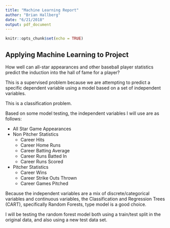 ```yaml
---
title: "Machine Learning Report"
author: "Brian Hallberg"
date: "6/21/2018"
output: pdf_document
---
```


```r
knitr::opts_chunk$set(echo = TRUE)
```

## Applying Machine Learning to Project
How well can all-star appearances and other baseball player statistics predict the induction into the hall of fame for a player?

This is a supervised problem because we are attempting to predict a specific dependent variable using a model based on a set of independent variables.

This is a classification problem.

Based on some model testing, the independent variables I will use are as follows:

* All Star Game Appearances
* Non Pitcher Statistics
    + Career Hits
    + Career Home Runs
    + Career Batting Average
    + Career Runs Batted In
    + Career Runs Scored
* Pitcher Statistics
    + Career Wins
    + Career Strike Outs Thrown
    + Career Games Pitched

Because the independent variables are a mix of discrete/categorical variables and continuous variables, the Classification and Regression Trees (CART), specifically Random Forests, type model is a good choice.

I will be testing the random forest model both using a train/test split in the original data, and also using a new test data set.
